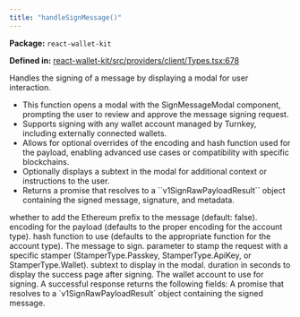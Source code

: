 ```yaml
---
title: "handleSignMessage()"
---
```



<p><strong>Package:</strong> <code>react-wallet-kit</code></p>

<p><strong>Defined in:</strong> <a href="https://github.com/tkhq/sdk/blob/main/packages/react-wallet-kit/src/providers/client/Types.tsx#L678">react-wallet-kit/src/providers/client/Types.tsx:678</a></p>

<H3Bordered text="Overview" />

Handles the signing of a message by displaying a modal for user interaction.

<ul>
  <li>This function opens a modal with the SignMessageModal component, prompting the user to review and approve the message signing request.</li>
  <li>Supports signing with any wallet account managed by Turnkey, including externally connected wallets.</li>
  <li>Allows for optional overrides of the encoding and hash function used for the payload, enabling advanced use cases or compatibility with specific blockchains.</li>
  <li>Optionally displays a subtext in the modal for additional context or instructions to the user.</li>
  <li>Returns a promise that resolves to a ``v1SignRawPayloadResult`` object containing the signed message, signature, and metadata.</li>
</ul>

<H3Bordered text="Parameters" />

<ParamField body="params" type='object' required={true} path="params" >
  <Expandable title="params details">
    <NestedParam parentKey="params" childKey="addEthereumPrefix" type='boolean' required={false}>
whether to add the Ethereum prefix to the message (default: false).
</NestedParam>
    <NestedParam parentKey="params" childKey="encoding" type='v1PayloadEncoding' required={false}>
encoding for the payload (defaults to the proper encoding for the account type).
</NestedParam>
    <NestedParam parentKey="params" childKey="hashFunction" type='v1HashFunction' required={false}>
hash function to use (defaults to the appropriate function for the account type).
</NestedParam>
    <NestedParam parentKey="params" childKey="message" type='string' required={true}>
The message to sign.
</NestedParam>
    <NestedParam parentKey="params" childKey="stampWith" type='StamperType' required={false}>
parameter to stamp the request with a specific stamper (StamperType.Passkey, StamperType.ApiKey, or StamperType.Wallet).
</NestedParam>
    <NestedParam parentKey="params" childKey="subText" type='string' required={false}>
subtext to display in the modal.
</NestedParam>
    <NestedParam parentKey="params" childKey="successPageDuration" type='number' required={false}>
duration in seconds to display the success page after signing.
</NestedParam>
    <NestedParam parentKey="params" childKey="walletAccount" type='WalletAccount' required={true}>
The wallet account to use for signing.
</NestedParam>
  </Expandable>
</ParamField>

<H3Bordered text="Response" />
A successful response returns the following fields:

<ResponseField name="returns" type="v1SignRawPayloadResult" required={true}>
  A promise that resolves to a `v1SignRawPayloadResult` object containing the signed message.
</ResponseField>
